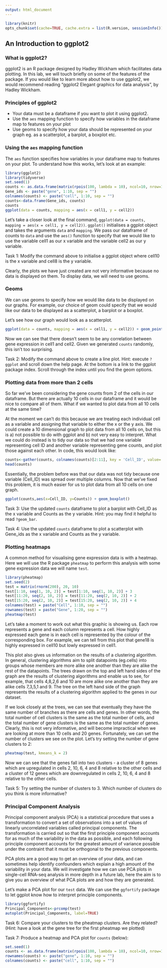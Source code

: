 ```yaml
---
output: html_document
---
```


```r
library(knitr)
opts_chunk$set(cache=TRUE, cache.extra = list(R.version, sessionInfo()))
```
## An Introduction to ggplot2

### What is ggplot2?

ggplot2 is an R package designed by Hadley Wickham which facilitates data plotting. In this lab, we will touch briefly on some of the features of the package. If you would like to learn more about how to use ggplot2, we would recommend reading "ggplot2 Elegant graphics for data analysis", by Hadley Wickham.


### Principles of ggplot2

* Your data must be a dataframe if you want to plot it using ggplot2. 
* Use the `aes` mapping function to specify how variables in the dataframe map to features on your plot
* Use geoms to specify how your data should be represented on your graph eg. as a scatterplot, a barplot, a boxplot etc.

### Using the `aes` mapping function

The `aes` function specifies how variables in your dataframe map to features on your plot. To understand how this works, let's look at an example:

```R
library(ggplot2)
library(tidyverse)
set.seed(1)
counts <- as.data.frame(matrix(rpois(100, lambda = 10), ncol=10, nrow=10))
Gene_ids <- paste("gene", 1:10, sep = "")
colnames(counts) <- paste("cell", 1:10, sep = "")
counts<-data.frame(Gene_ids, counts)
counts
ggplot(data = counts, mapping = aes(x = cell1, y = cell2))
```

Let's take a closer look at the final command, `ggplot(data = counts, mapping = aes(x = cell1, y = cell2))`. `ggplot()` initialises a ggplot object and takes the arguments `data` and `mapping`. We pass our dataframe of counts to `data` and use the `aes()` function to specify that we would like to use the variable cell1 as our x variable and the variable cell2 as our y variable.

Task 1: Modify the command above to initialise a ggplot object where cell10 is the x variable and cell8 is the y variable.

Clearly, the plots we have just created are not very informative because no data is displayed on them. To display data, we will need to use geoms.

### Geoms

We can use geoms to specify how we would like data to be displayed on our graphs. For example, our choice of geom could specify that we would like our data to be displayed as a scatterplot, a barplot or a boxplot.

Let's see how our graph would look as a scatterplot.

```R
ggplot(data = counts, mapping = aes(x = cell1, y = cell2)) + geom_point()
```

Now we can see that there doesn't seem to be any correlation between gene expression in cell1 and cell2. Given we generated `counts` randomly, this isn't too surprising.

Task 2: Modify the command above to create a line plot. Hint: execute `?ggplot` and scroll down the help page. At the bottom is a link to the ggplot package index. Scroll through the index until you find the geom options.

### Plotting data from more than 2 cells

So far we've been considering the gene counts from 2 of the cells in our dataframe. But there are actually 10 cells in our dataframe and it would be nice to compare all of them. What if we wanted to plot data from all 10 cells at the same time?

At the moment we can't do this because we are treating each individual cell as a variable and assigning that variable to either the x or the y axis. We could create a 10 dimensional graph to plot data from all 10 cells on, but this is a) not possible to do with ggplot and b) not very easy to interpret. What we could do instead is to tidy our data so that we had one variable representing cell ID and another variable representing gene counts, and plot those against each other. In code, this would look like:

```R
counts<-gather(counts, colnames(counts)[2:11], key = 'Cell_ID', value='Counts')
head(counts)
```

Essentially, the problem before was that our data was not tidy because one variable (Cell_ID) was spread over multiple columns. Now that we've fixed this problem, it is much easier for us to plot data from all 10 cells on one graph.

```R
ggplot(counts,aes(x=Cell_ID, y=Counts)) + geom_boxplot()
```

Task 3: Use the updated `counts` dataframe to plot a barplot with Cell_ID as the x variable and Counts as the y variable. Hint: you may find it helpful to read `?geom_bar`.

Task 4: Use the updated `counts` dataframe to plot a scatterplot with Gene_ids as the x variable and Counts as the y variable.

### Plotting heatmaps

A common method for visualising gene expression data is with a heatmap. Here we will use the R package `pheatmap` to perform this analysis with some gene expression data we will name `test`.

```R
library(pheatmap)
set.seed(2)
test = matrix(rnorm(200), 20, 10)
test[1:10, seq(1, 10, 2)] = test[1:10, seq(1, 10, 2)] + 3
test[11:20, seq(2, 10, 2)] = test[11:20, seq(2, 10, 2)] + 2
test[15:20, seq(2, 10, 2)] = test[15:20, seq(2, 10, 2)] + 4
colnames(test) = paste("Cell", 1:10, sep = "")
rownames(test) = paste("Gene", 1:20, sep = "")
pheatmap(test)
```

Let's take a moment to work out what this graphic is showing us. Each row represents a gene and each column represents a cell. How highly expressed each gene is in each cell is represented by the colour of the corresponding box. For example, we can tell from this plot that gene18 is highly expressed in cell10 but lowly expressed in cell1.

This plot also gives us information on the results of a clustering algorithm. In general, clustering algorithms aim to split datapoints (eg.cells) into groups whose members are more alike one another than they are alike the rest of the datapoints. The trees drawn on the top and left hand sides of the graph are the results of clustering algorithms and enable us to see, for example, that cells 4,8,2,6 and 10 are more alike one another than they are alike cells 7,3,5,1 and 9. The tree on the left hand side of the graph represents the results of a clustering algorithm applied to the genes in our dataset.

If we look closely at the trees, we can see that eventually they have the same number of branches as there are cells and genes. In other words, the total number of cell clusters is the same as the total number of cells, and the total number of gene clusters is the same as the total number of genes. Clearly, this is not very informative, and will become impractical when we are looking at more than 10 cells and 20 genes. Fortunately, we can set the number of clusters we see on the plot. Let's try setting the number of gene clusters to 2:

```R
pheatmap(test, kmeans_k = 2)
```

Now we can see that the genes fall into two clusters - a cluster of 8 genes which are upregulated in cells 2, 10, 6, 4 and 8 relative to the other cells and a cluster of 12 genes which are downregulated in cells 2, 10, 6, 4 and 8 relative to the other cells.

Task 5: Try setting the number of clusters to 3. Which number of clusters do you think is more informative?

### Principal Component Analysis

Principal component analysis (PCA) is a statistical procedure that uses a transformation to convert a set of observations into a set of values of linearly uncorrelated variables called principal components. The transformation is carried out so that the first principle component accounts for as much of the variability in the data as possible, and each following principle component accounts for the greatest amount of variance possible under the contraint that it must be orthogonal to the previous components.

PCA plots are a good way to get an overview of your data, and can sometimes help identify confounders which explain a high amount of the variability in your data. We will investigate how we can use PCA plots in single-cell RNA-seq analysis in more depth in a future lab, here the aim is to give you an overview of what PCA plots are and how they are generated.

Let's make a PCA plot for our `test` data. We can use the  `ggfortify` package to let ggplot know how to interpret principle components.

```R
library(ggfortify)
Principal_Components<-prcomp(test)
autoplot(Principal_Components, label=TRUE)
```

Task 6: Compare your clusters to the pheatmap clusters. Are they related? (Hint: have a look at the gene tree for the first pheatmap we plotted)

Task 7: Produce a heatmap and PCA plot for `counts` (below):

```R
set.seed(1)
counts <- as.data.frame(matrix(rpois(100, lambda = 10), ncol=10, nrow=10))
rownames(counts) <- paste("gene", 1:10, sep = "")
colnames(counts) <- paste("cell", 1:10, sep = "")
```
